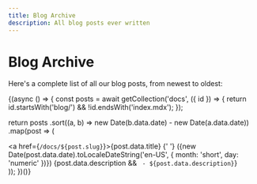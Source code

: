 ```yaml
---
title: Blog Archive
description: All blog posts ever written
---
```



# Blog Archive

Here's a complete list of all our blog posts, from newest to oldest:

{(async () => {
  const posts = await getCollection('docs', ({ id }) => {
    return id.startsWith('blog/') && !id.endsWith('index.mdx');
  });

  return posts
    .sort((a, b) => new Date(b.data.date) - new Date(a.data.date))
    .map(post => (
      <div key={post.slug}>
        <a href={`/docs/${post.slug}`}>{post.data.title}</a>
        {' '}
        ({new Date(post.data.date).toLocaleDateString('en-US', { month: 'short', day: 'numeric' })})
        {post.data.description && ` - ${post.data.description}`}
      </div>
    ));
})()}

